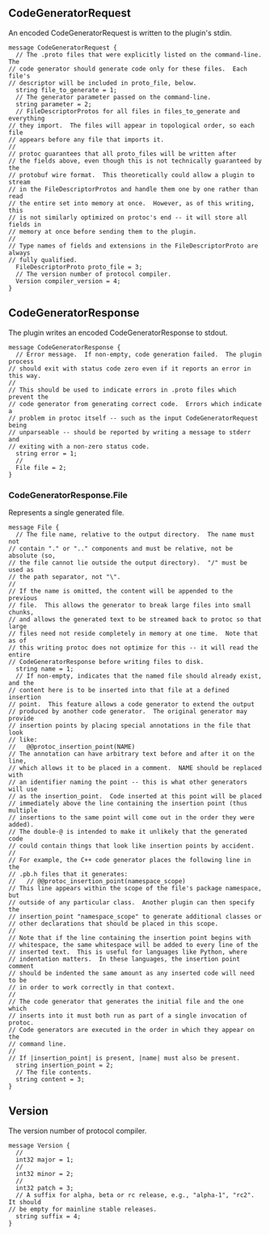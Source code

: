 ---
---


<Definition>

<DefinitionHeader name="message">

## CodeGeneratorRequest

</DefinitionHeader>

An encoded CodeGeneratorRequest is written to the plugin's stdin.

```protosaurus--google.protobuf.compiler.CodeGeneratorRequest
message CodeGeneratorRequest {
  // The .proto files that were explicitly listed on the command-line.  The
// code generator should generate code only for these files.  Each file's
// descriptor will be included in proto_file, below.
  string file_to_generate = 1;
  // The generator parameter passed on the command-line.
  string parameter = 2;
  // FileDescriptorProtos for all files in files_to_generate and everything
// they import.  The files will appear in topological order, so each file
// appears before any file that imports it.
// 
// protoc guarantees that all proto_files will be written after
// the fields above, even though this is not technically guaranteed by the
// protobuf wire format.  This theoretically could allow a plugin to stream
// in the FileDescriptorProtos and handle them one by one rather than read
// the entire set into memory at once.  However, as of this writing, this
// is not similarly optimized on protoc's end -- it will store all fields in
// memory at once before sending them to the plugin.
// 
// Type names of fields and extensions in the FileDescriptorProto are always
// fully qualified.
  FileDescriptorProto proto_file = 3;
  // The version number of protocol compiler.
  Version compiler_version = 4;
}
```

</Definition>

<Definition>

<DefinitionHeader name="message">

## CodeGeneratorResponse

</DefinitionHeader>

The plugin writes an encoded CodeGeneratorResponse to stdout.

```protosaurus--google.protobuf.compiler.CodeGeneratorResponse
message CodeGeneratorResponse {
  // Error message.  If non-empty, code generation failed.  The plugin process
// should exit with status code zero even if it reports an error in this way.
// 
// This should be used to indicate errors in .proto files which prevent the
// code generator from generating correct code.  Errors which indicate a
// problem in protoc itself -- such as the input CodeGeneratorRequest being
// unparseable -- should be reported by writing a message to stderr and
// exiting with a non-zero status code.
  string error = 1;
  // 
  File file = 2;
}
```

</Definition>

<Definition>

<DefinitionHeader name="message">

### CodeGeneratorResponse.File

</DefinitionHeader>

Represents a single generated file.

```protosaurus--google.protobuf.compiler.File
message File {
  // The file name, relative to the output directory.  The name must not
// contain "." or ".." components and must be relative, not be absolute (so,
// the file cannot lie outside the output directory).  "/" must be used as
// the path separator, not "\".
// 
// If the name is omitted, the content will be appended to the previous
// file.  This allows the generator to break large files into small chunks,
// and allows the generated text to be streamed back to protoc so that large
// files need not reside completely in memory at one time.  Note that as of
// this writing protoc does not optimize for this -- it will read the entire
// CodeGeneratorResponse before writing files to disk.
  string name = 1;
  // If non-empty, indicates that the named file should already exist, and the
// content here is to be inserted into that file at a defined insertion
// point.  This feature allows a code generator to extend the output
// produced by another code generator.  The original generator may provide
// insertion points by placing special annotations in the file that look
// like:
//   @@protoc_insertion_point(NAME)
// The annotation can have arbitrary text before and after it on the line,
// which allows it to be placed in a comment.  NAME should be replaced with
// an identifier naming the point -- this is what other generators will use
// as the insertion_point.  Code inserted at this point will be placed
// immediately above the line containing the insertion point (thus multiple
// insertions to the same point will come out in the order they were added).
// The double-@ is intended to make it unlikely that the generated code
// could contain things that look like insertion points by accident.
// 
// For example, the C++ code generator places the following line in the
// .pb.h files that it generates:
//   // @@protoc_insertion_point(namespace_scope)
// This line appears within the scope of the file's package namespace, but
// outside of any particular class.  Another plugin can then specify the
// insertion_point "namespace_scope" to generate additional classes or
// other declarations that should be placed in this scope.
// 
// Note that if the line containing the insertion point begins with
// whitespace, the same whitespace will be added to every line of the
// inserted text.  This is useful for languages like Python, where
// indentation matters.  In these languages, the insertion point comment
// should be indented the same amount as any inserted code will need to be
// in order to work correctly in that context.
// 
// The code generator that generates the initial file and the one which
// inserts into it must both run as part of a single invocation of protoc.
// Code generators are executed in the order in which they appear on the
// command line.
// 
// If |insertion_point| is present, |name| must also be present.
  string insertion_point = 2;
  // The file contents.
  string content = 3;
}
```

</Definition>

<Definition>

<DefinitionHeader name="message">

## Version

</DefinitionHeader>

The version number of protocol compiler.

```protosaurus--google.protobuf.compiler.Version
message Version {
  // 
  int32 major = 1;
  // 
  int32 minor = 2;
  // 
  int32 patch = 3;
  // A suffix for alpha, beta or rc release, e.g., "alpha-1", "rc2". It should
// be empty for mainline stable releases.
  string suffix = 4;
}
```

</Definition>
